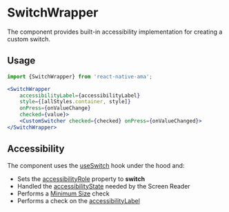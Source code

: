 
# SwitchWrapper

The component provides built-in accessibility implementation for creating a custom switch.

## Usage

```jsx pf
import {SwitchWrapper} from 'react-native-ama';

<SwitchWrapper
    accessibilityLabel={accessibilityLabel}
    style={[allStyles.container, style]}
    onPress={onValueChange}
    checked={value}>
    <CustomSwitcher checked={checked} onPress={onValueChanged}>
</SwitchWrapper>
```

## Accessibility

The component uses the [useSwitch](/docs/hooks/buttons/useSwitch) hook under the hood and:

- Sets the [accessibilityRole](../guidelines/accessibility-role.md) property to **switch**
- Handled the [accessibilityState](https://reactnative.dev/docs/accessibility#accessibilitystate) needed by the Screen Reader
- Performs a [Minimum Size](../guidelines/minimum-size.md) check <DevOnly />
- Performs a check on the [accessibilityLabel](../guidelines/accessibility-label.md) <DevOnly />
